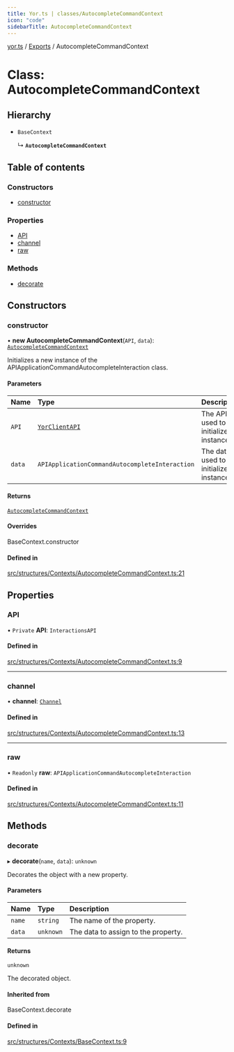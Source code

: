 ```yaml
---
title: Yor.ts | classes/AutocompleteCommandContext
icon: "code"
sidebarTitle: AutocompleteCommandContext
---
```

[yor.ts](../README) / [Exports](../modules) / AutocompleteCommandContext

# Class: AutocompleteCommandContext

## Hierarchy

- `BaseContext`

  ↳ **`AutocompleteCommandContext`**

## Table of contents

### Constructors

- [constructor](AutocompleteCommandContext#constructor)

### Properties

- [API](AutocompleteCommandContext#api)
- [channel](AutocompleteCommandContext#channel)
- [raw](AutocompleteCommandContext#raw)

### Methods

- [decorate](AutocompleteCommandContext#decorate)

## Constructors

### constructor

• **new AutocompleteCommandContext**(`API`, `data`): [`AutocompleteCommandContext`](AutocompleteCommandContext)

Initializes a new instance of the APIApplicationCommandAutocompleteInteraction class.

#### Parameters

| Name | Type | Description |
| :------ | :------ | :------ |
| `API` | [`YorClientAPI`](YorClientAPI) | The API used to initialize the instance. |
| `data` | `APIApplicationCommandAutocompleteInteraction` | The data used to initialize the instance. |

#### Returns

[`AutocompleteCommandContext`](AutocompleteCommandContext)

#### Overrides

BaseContext.constructor

#### Defined in

[src/structures/Contexts/AutocompleteCommandContext.ts:21](https://github.com/OreOreki/yor.ts/blob/17758ff/src/structures/Contexts/AutocompleteCommandContext.ts#L21)

## Properties

### API

• `Private` **API**: `InteractionsAPI`

#### Defined in

[src/structures/Contexts/AutocompleteCommandContext.ts:9](https://github.com/OreOreki/yor.ts/blob/17758ff/src/structures/Contexts/AutocompleteCommandContext.ts#L9)

___

### channel

• **channel**: [`Channel`](Channel)

#### Defined in

[src/structures/Contexts/AutocompleteCommandContext.ts:13](https://github.com/OreOreki/yor.ts/blob/17758ff/src/structures/Contexts/AutocompleteCommandContext.ts#L13)

___

### raw

• `Readonly` **raw**: `APIApplicationCommandAutocompleteInteraction`

#### Defined in

[src/structures/Contexts/AutocompleteCommandContext.ts:11](https://github.com/OreOreki/yor.ts/blob/17758ff/src/structures/Contexts/AutocompleteCommandContext.ts#L11)

## Methods

### decorate

▸ **decorate**(`name`, `data`): `unknown`

Decorates the object with a new property.

#### Parameters

| Name | Type | Description |
| :------ | :------ | :------ |
| `name` | `string` | The name of the property. |
| `data` | `unknown` | The data to assign to the property. |

#### Returns

`unknown`

The decorated object.

#### Inherited from

BaseContext.decorate

#### Defined in

[src/structures/Contexts/BaseContext.ts:9](https://github.com/OreOreki/yor.ts/blob/17758ff/src/structures/Contexts/BaseContext.ts#L9)

